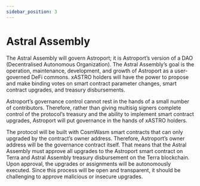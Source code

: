 ```yaml
---
sidebar_position: 3
---
```


# Astral Assembly

The Astral Assembly will govern Astroport; it is Astroport’s version of a DAO (Decentralised Autonomous Organization). The Astral Assembly’s goal is the operation, maintenance, development, and growth of Astroport as a user-governed DeFi commons. xASTRO holders will have the power to propose and make binding votes on smart contract parameter changes, smart contract upgrades, and treasury disbursements.

Astroport’s governance control cannot rest in the hands of a small number of contributors. Therefore, rather than giving multisig signers complete control of the protocol’s treasury and the ability to implement smart contract upgrades, Astroport will put governance in the hands of xASTRO holders.

The protocol will be built with CosmWasm smart contracts that can only upgraded by the contract’s owner address. Therefore, Astroport’s owner address will be the governance contract itself. That means that the Astral Assembly must approve all upgrades to the Astroport smart contract on Terra and Astral Assembly treasury disbursement on the Terra blockchain. Upon approval, the upgrades or assignments will be autonomously executed. Since this process will be open and transparent, it should be challenging to approve malicious or insecure upgrades.